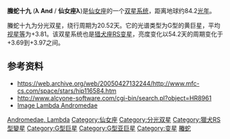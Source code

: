 {{Starbox begin
| name=仙女座λ}}
{{Starbox image
| image=[[File:Andromeda_stars.png|250px]]
| caption=仙女座λ位于右上部。}}
{{Starbox observe
| epoch=J2000
| ra=23h 37m 33.8425s 
| dec=+46° 27' 29.347"'
| appmag_v=3.82 
| constell=[[仙女座|仙女座]]
| 星官=[[室宿|室宿]] [[:Category:螣蛇_(星官)|螣蛇]] }}
{{Starbox character
| class=G8III
| b-v=1.01
| u-b=0.69
| variable=RS CVn type }}
{{Starbox astrometry
| radial_v=6.8
| prop_mo_ra=159.22
| prop_mo_dec= -421.46 
|  gal_lat=-14.5363   
|  gal_lon=109.9030
| parallax=38.74
| p_error=0.68
| absmag_v=4.9 }}
{{Starbox detail
| mass=1.1
| radius=1.1
| luminosity=1.2
| temperature=5.000–6.000 
| metal=
| gravity=
| rotation=
| age= }}
{{Starbox catalog
| names=[[FK5|FK5]] 890, [[Luyten_Two-Tenths_catalogue|LTT]] 16964, [[Smithsonian_Astrophysical_Observatory_Star_Catalog|SAO]] 53204, [[Durchmusterung|BD]]+45° 4283, [[NLTT|NLTT]] 57442, [[Gliese-Jahreiss_catalogue|GJ]] 9832, [[Henry_Draper_Catalogue|HD]] 222107, [[Hipparcos_catalogue|HIP]] 116584, [[Bright_Star_Catalogue|HR]] 8961. }}
{{Starbox reference |
  Simbad=Lambda+Andromedae }}
{{Starbox reference |
  Simbad=IDS+23327%2B4555 }}
{{Starbox end}}

'''螣蛇十九''' ('''λ And''' / '''仙女座λ''')是[[仙女座|仙女座]]的一个[[双星系统|双星系统]]，距离地球约84.2[[光年|光年]]。

螣蛇十九为分光双星，绕行周期为20.52天。它的光谱类型为G型的黄巨星，平均[[视星等|视星等]]为+3.81。该双星系统也是[[猎犬座RS变星|猎犬座RS变星]]，亮度变化以54.2天的周期变化于+3.69到+3.97之间。

==参考资料==
* https://web.archive.org/web/20050427132244/http://www.mfc-cs.com/space/stars/hip116584.htm
* http://www.alcyone-software.com/cgi-bin/search.pl?object=HR8961 {{Wayback|url=http://www.alcyone-software.com/cgi-bin/search.pl?object=HR8961 |date=20110707104141 }}
* [http://aladin.u-strasbg.fr/AladinPreview?-c=23+37+33.8425%2B46+27+29.347&ident=V*+lam+And&submit=Aladin+previewer Image Lambda Andromedae]

{{star-stub}}
{{Stars of Andromeda}}

[[Category:拜耳天体|Andromedae, Lambda]]
[[Category:仙女座|Category:仙女座]]
[[Category:分光双星|Category:分光双星]]
[[Category:獵犬RS型變星|Category:獵犬RS型變星]]
[[Category:G型巨星|Category:G型巨星]]
[[Category:G型亚巨星|Category:G型亚巨星]]
[[Category:变星|Category:变星]]
[[Category:螣蛇_(星官)|螣蛇]]